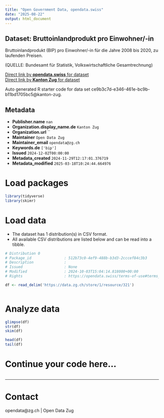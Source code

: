 ```yaml
---
title: "Open Government Data, opendata.swiss"
date: "2025-08-22"
output: html_document
---
```


## Dataset: Bruttoinlandprodukt pro Einwohner/-in

Bruttoinlandprodukt (BIP) pro Einwohner/-in für die Jahre 2008 bis 2020, zu laufenden Preisen. 

(QUELLE: Bundesamt für Statistik, Volkswirtschaftliche Gesamtrechnung)

[Direct link by **opendata.swiss** for dataset](https://opendata.swiss/de/dataset/bruttoinlandprodukt-pro-einwohner-in)<br>
[Direct link by **Kanton Zug** for dataset](https://www.zg.ch/behoerden/gesundheitsdirektion/statistikfachstelle/themen/volkswirtschaft-1)

Auto generated R starter code for data set ce9b3c7d-e346-461e-bc9b-b11bd1705bc5@kanton-zug.

## Metadata

- **Publisher.name** `nan`
- **Organization.display_name.de** `Kanton Zug`
- **Organization.url** ``
- **Maintainer** `Open Data Zug`
- **Maintainer_email** `opendata@zg.ch`
- **Keywords.de** `['bip']`
- **Issued** `2024-12-02T00:00:00`
- **Metadata_created** `2024-11-29T12:17:01.376719`
- **Metadata_modified** `2025-03-18T10:24:44.664976`


# Load packages

```r

library(tidyverse)
library(skimr)

```

# Load data

-   The dataset has 1 distribution(s) in CSV format.
-   All available CSV distributions are listed below and can be read into a tibble.

```r

# Distribution 0
# Package_id               : 512b73c0-4ef9-488b-b3d3-2cccef84c3b3
# Description              : 
# Issued                   : None
# Modified                 : 2024-10-03T15:04:14.818000+00:00
# Rights                   : https://opendata.swiss/terms-of-use#terms_by

df <- read_delim('https://data.zg.ch/store/1/resource/321')



```

# Analyze data

```r

glimpse(df)
str(df)
skim(df)

head(df)
tail(df)

```

# Continue your code here...

```r

```

------------------------------------------------------------------------

# Contact

opendata@zg.ch | Open Data Zug
